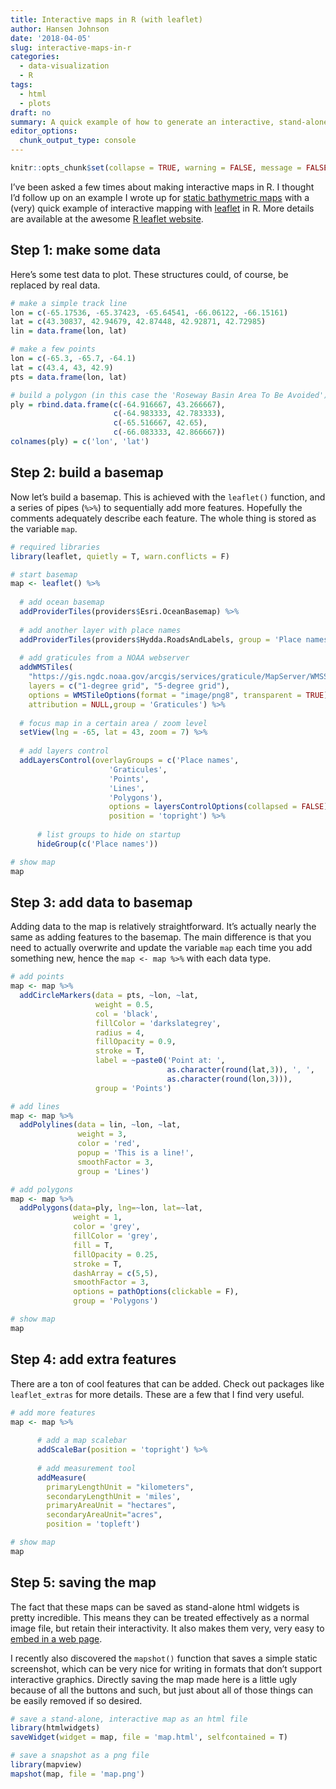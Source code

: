 ```yaml
---
title: Interactive maps in R (with leaflet)
author: Hansen Johnson
date: '2018-04-05'
slug: interactive-maps-in-r
categories:
  - data-visualization
  - R
tags:
  - html
  - plots
draft: no
summary: A quick example of how to generate an interactive, stand-alone html map using mainly the `leaflet` package
editor_options: 
  chunk_output_type: console
---
```


```r
knitr::opts_chunk$set(collapse = TRUE, warning = FALSE, message = FALSE)
```

I've been asked a few times about making interactive maps in R. I thought I'd follow up on an example I wrote up for [static bathymetric maps](https://hansenjohnson.org/post/bathymetric-maps-in-r/) with a (very) quick example of interactive mapping with [leaflet](http://leafletjs.com/) in R. More details are available at the awesome [R leaflet website](https://rstudio.github.io/leaflet/).

## Step 1: make some data

Here's some test data to plot. These structures could, of course, be replaced by real data.

``` r
# make a simple track line
lon = c(-65.17536, -65.37423, -65.64541, -66.06122, -66.15161)
lat = c(43.30837, 42.94679, 42.87448, 42.92871, 42.72985)
lin = data.frame(lon, lat)

# make a few points
lon = c(-65.3, -65.7, -64.1)
lat = c(43.4, 43, 42.9)
pts = data.frame(lon, lat)

# build a polygon (in this case the 'Roseway Basin Area To Be Avoided')
ply = rbind.data.frame(c(-64.916667, 43.266667),
                       c(-64.983333, 42.783333),
                       c(-65.516667, 42.65),
                       c(-66.083333, 42.866667))
colnames(ply) = c('lon', 'lat')

```

## Step 2: build a basemap

Now let's build a basemap. This is achieved with the `leaflet()` function, and a series of pipes (`%>%`) to sequentially add more features. Hopefully the comments adequately describe each feature. The whole thing is stored as the variable `map`.

``` r
# required libraries
library(leaflet, quietly = T, warn.conflicts = F)

# start basemap
map <- leaflet() %>% 
  
  # add ocean basemap
  addProviderTiles(providers$Esri.OceanBasemap) %>%
  
  # add another layer with place names
  addProviderTiles(providers$Hydda.RoadsAndLabels, group = 'Place names') %>%
  
  # add graticules from a NOAA webserver
  addWMSTiles(
    "https://gis.ngdc.noaa.gov/arcgis/services/graticule/MapServer/WMSServer/",
    layers = c("1-degree grid", "5-degree grid"),
    options = WMSTileOptions(format = "image/png8", transparent = TRUE),
    attribution = NULL,group = 'Graticules') %>%
  
  # focus map in a certain area / zoom level
  setView(lng = -65, lat = 43, zoom = 7) %>%
  
  # add layers control
  addLayersControl(overlayGroups = c('Place names',
                      'Graticules',
                      'Points',
                      'Lines',
                      'Polygons'),
                      options = layersControlOptions(collapsed = FALSE),
                      position = 'topright') %>%
      
      # list groups to hide on startup
      hideGroup(c('Place names'))

# show map
map

```

## Step 3: add data to basemap

Adding data to the map is relatively straightforward. It's actually nearly the same as adding features to the basemap. The main difference is that you need to actually overwrite and update the variable `map` each time you add something new, hence the `map <- map %>%` with each data type.

``` r
# add points
map <- map %>%
  addCircleMarkers(data = pts, ~lon, ~lat,
                   weight = 0.5,
                   col = 'black', 
                   fillColor = 'darkslategrey',
                   radius = 4, 
                   fillOpacity = 0.9, 
                   stroke = T, 
                   label = ~paste0('Point at: ', 
                                   as.character(round(lat,3)), ', ', 
                                   as.character(round(lon,3))), 
                   group = 'Points')

# add lines
map <- map %>%
  addPolylines(data = lin, ~lon, ~lat,
               weight = 3,
               color = 'red',
               popup = 'This is a line!', 
               smoothFactor = 3,
               group = 'Lines') 

# add polygons
map <- map %>%
  addPolygons(data=ply, lng=~lon, lat=~lat,
              weight = 1, 
              color = 'grey', 
              fillColor = 'grey',
              fill = T, 
              fillOpacity = 0.25, 
              stroke = T, 
              dashArray = c(5,5), 
              smoothFactor = 3,
              options = pathOptions(clickable = F),
              group = 'Polygons')

# show map
map

```

## Step 4: add extra features

There are a ton of cool features that can be added. Check out packages like `leaflet_extras` for more details. These are a few that I find very useful.

``` r
# add more features
map <- map %>% 
      
      # add a map scalebar
      addScaleBar(position = 'topright') %>%
      
      # add measurement tool
      addMeasure(
        primaryLengthUnit = "kilometers",
        secondaryLengthUnit = 'miles', 
        primaryAreaUnit = "hectares",
        secondaryAreaUnit="acres", 
        position = 'topleft')

# show map    
map    

```

## Step 5: saving the map

The fact that these maps can be saved as stand-alone html widgets is pretty incredible. This means they can be treated effectively as a normal image file, but retain their interactivity. It also makes them very, very easy to [embed in a web page](https://hansenjohnson.org/post/add-html-map-to-webpage/).

I recently also discovered the `mapshot()` function that saves a simple static screenshot, which can be very nice for writing in formats that don't support interactive graphics. Directly saving the map made here is a little ugly because of all the buttons and such, but just about all of those things can be easily removed if so desired.

``` r
# save a stand-alone, interactive map as an html file
library(htmlwidgets)
saveWidget(widget = map, file = 'map.html', selfcontained = T)

# save a snapshot as a png file
library(mapview)
mapshot(map, file = 'map.png')

```